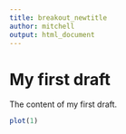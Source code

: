 ```yaml
---
title: breakout_newtitle
author: mitchell
output: html_document
---
```


# My first draft

The content of my first draft.

```R
plot(1)
```
